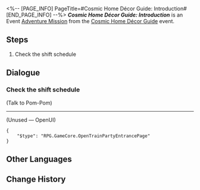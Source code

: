 <%-- [PAGE_INFO]
PageTitle=#Cosmic Home Décor Guide: Introduction#
[END_PAGE_INFO] --%>
{{Stub|Dialogue.}}
{{Mission Infobox
|id            = 8027112
|title         = 
|image         = <!--Mission Cosmic Home Décor Guide Introduction.png-->
|type          = Adventure
|event_name    = Cosmic Home Décor Guide
|chapter       = Cosmic Home Décor Guide
|requirements  = [[Adventure Mission]] ''[[Cosmic Home Décor Guide: Prologue]]'' completed
|summary       = <!--official mission summary from Fate's Atlas-->
|characters    = Trailblazer
|startLocation = [[Astral Express]] - [[Party Car]]
|world         = Astral Express
|area          = Party Car
|prev          = Cosmic Home Décor Guide: Prologue
|next          = Cosmic Home Décor Guide: Bedroom
|rewards       = Credit*5,000
}}
'''''Cosmic Home Décor Guide: Introduction''''' is an Event [[Adventure Mission]] from the [[Cosmic Home Décor Guide]] event.

==Steps==
# Check the shift schedule

<!--
==Gameplay Notes==

--><!--
==Trial Character==

-->
==Dialogue==
{{Stub Dialogue}}
===Check the shift schedule{{subst:void|<!--802711201-->}}===
{{Mission Description|type=adventure|location=Party Car|You are already a veteran Nameless! It's time to exercise your duty in the daily operations of the Astral Express!}}
{{Dialogue Start}}

;(Talk to Pom-Pom)
----

;(Unused &mdash; OpenUI)
<pre>{
	"$type": "RPG.GameCore.OpenTrainPartyEntrancePage"
}</pre>
{{Dialogue End}}

==Other Languages==
{{Other Languages
|en   = Cosmic Home Décor Guide: Introduction
|zhs  = 宇宙家装指南：入门篇
|zht  = 宇宙家裝指南：入門篇
|ja   = コズミック・ハウジングガイド：入門編
|ko   = 우주 인테리어 가이드: 입문 편
|es   = Guía de decoración galáctica: introducción
|fr   = Guide de décoration cosmique&nbsp;: Introduction
|ru   = Идеи декора для космического дома: Введение
|th   = คู่มือแต่งบ้านแห่งจักรวาล: มือใหม่
|vi   = Hướng Dẫn Trang Trí Nhà Vũ Trụ: Nhập Môn
|de   = Leitfaden für galaktisches Heimdekor: Erste Schritte
|id   = Panduan Dekorasi Rumah Alam semesta: Perkenalan
|pt   = Guia de Decoração Cósmica: Introdução
}}

==Change History==
{{Change History|2.7}}
